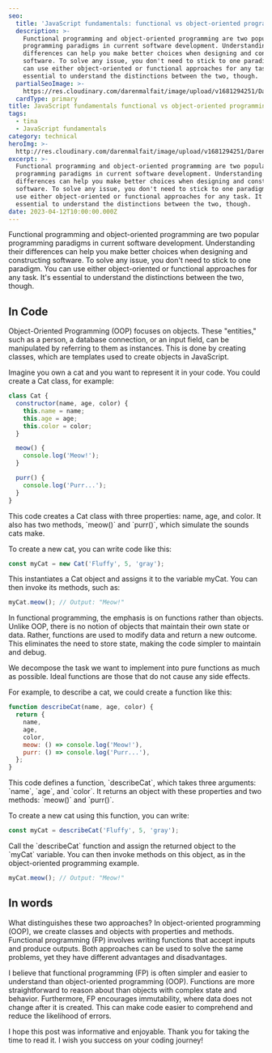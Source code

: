 ```yaml
---
seo:
  title: 'JavaScript fundamentals: functional vs object-oriented programming'
  description: >-
    Functional programming and object-oriented programming are two popular
    programming paradigms in current software development. Understanding their
    differences can help you make better choices when designing and constructing
    software. To solve any issue, you don't need to stick to one paradigm. You
    can use either object-oriented or functional approaches for any task. It's
    essential to understand the distinctions between the two, though.
  partialSeoImage: >-
    https://res.cloudinary.com/darenmalfait/image/upload/v1681294251/Daren_A_geometric-shaped_blue_robot_next_to_a_red_anthropomorph_b1390440-539f-4848-8060-2ec285bb039a_rg6g0t.png
  cardType: primary
title: JavaScript fundamentals functional vs object-oriented programming
tags:
  - tina
  - JavaScript fundamentals
category: technical
heroImg: >-
  http://res.cloudinary.com/darenmalfait/image/upload/v1681294251/Daren_A_geometric-shaped_blue_robot_next_to_a_red_anthropomorph_b1390440-539f-4848-8060-2ec285bb039a_rg6g0t.png
excerpt: >-
  Functional programming and object-oriented programming are two popular
  programming paradigms in current software development. Understanding their
  differences can help you make better choices when designing and constructing
  software. To solve any issue, you don't need to stick to one paradigm. You can
  use either object-oriented or functional approaches for any task. It's
  essential to understand the distinctions between the two, though.
date: 2023-04-12T10:00:00.000Z
---
```


Functional programming and object-oriented programming are two popular programming paradigms in current software development. Understanding their differences can help you make better choices when designing and constructing software. To solve any issue, you don't need to stick to one paradigm. You can use either object-oriented or functional approaches for any task. It's essential to understand the distinctions between the two, though.

## In Code

Object-Oriented Programming (OOP) focuses on objects. These "entities," such as a person, a database connection, or an input field, can be manipulated by referring to them as instances. This is done by creating classes, which are templates used to create objects in JavaScript.

Imagine you own a cat and you want to represent it in your code. You could create a Cat class, for example:

```javascript
class Cat {
  constructor(name, age, color) {
    this.name = name;
    this.age = age;
    this.color = color;
  }

  meow() {
    console.log('Meow!');
  }

  purr() {
    console.log('Purr...');
  }
}
```

This code creates a Cat class with three properties: name, age, and color. It also has two methods, \`meow()\` and \`purr()\`, which simulate the sounds cats make.

To create a new cat, you can write code like this:

```javascript
const myCat = new Cat('Fluffy', 5, 'gray');
```

This instantiates a Cat object and assigns it to the variable myCat. You can then invoke its methods, such as:

```javascript
myCat.meow(); // Output: "Meow!"
```

In functional programming, the emphasis is on functions rather than objects. Unlike OOP, there is no notion of objects that maintain their own state or data. Rather, functions are used to modify data and return a new outcome. This eliminates the need to store state, making the code simpler to maintain and debug.

We decompose the task we want to implement into pure functions as much as possible. Ideal functions are those that do not cause any side effects.

For example, to describe a cat, we could create a function like this:

```javascript
function describeCat(name, age, color) {
  return {
    name,
    age,
    color,
    meow: () => console.log('Meow!'),
    purr: () => console.log('Purr...'),
  };
}
```

This code defines a function, \`describeCat\`, which takes three arguments: \`name\`, \`age\`, and \`color\`. It returns an object with these properties and two methods: \`meow()\` and \`purr()\`.

To create a new cat using this function, you can write:

```javascript
const myCat = describeCat('Fluffy', 5, 'gray');
```

Call the \`describeCat\` function and assign the returned object to the \`myCat\` variable. You can then invoke methods on this object, as in the object-oriented programming example.

```javascript
myCat.meow(); // Output: "Meow!"
```

## In words

What distinguishes these two approaches? In object-oriented programming (OOP), we create classes and objects with properties and methods. Functional programming (FP) involves writing functions that accept inputs and produce outputs. Both approaches can be used to solve the same problems, yet they have different advantages and disadvantages.

I believe that functional programming (FP) is often simpler and easier to understand than object-oriented programming (OOP). Functions are more straightforward to reason about than objects with complex state and behavior. Furthermore, FP encourages immutability, where data does not change after it is created. This can make code easier to comprehend and reduce the likelihood of errors.

I hope this post was informative and enjoyable. Thank you for taking the time to read it. I wish you success on your coding journey!
